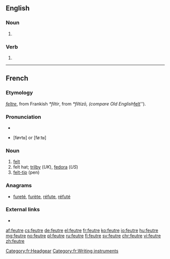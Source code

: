 ==English==

===Noun===
{{en-noun}}

# {{alt form|fewter|lang=en}}

===Verb===
{{en-verb|feutres|feutring|feutred}}

# {{alt form|fewter|lang=en}}

----

==French==

===Etymology===
{{etyl|fro|fr}} ''[[feltre]]'', from Frankish ''*filtir'', from {{etyl|gem-pro|fr}} ''*filtizō, {{m|gem-pro|*feltaz}} (compare Old English ''[[felt#Old English|felt]]'').

===Pronunciation===
* {{IPA|/føtʁ/|lang=fr}}
* {{audio|Qc-feutre.ogg|Audio (CAN)|lang=fr}} [føʏtʁ] or [føːtʁ]

===Noun===
{{fr-noun|m}}

# [[felt]]
# felt hat; [[trilby]] (''UK''), [[fedora]] (''US'')
# [[felt-tip]] (pen)

===Anagrams===
* [[fureté]], [[furète]], [[réfute]], [[réfuté]]

===External links===
* {{R:TLFi}}

[[Category:fr:Headgear]]
[[Category:fr:Writing instruments]]

[[af:feutre]]
[[cs:feutre]]
[[de:feutre]]
[[el:feutre]]
[[fr:feutre]]
[[ko:feutre]]
[[io:feutre]]
[[hu:feutre]]
[[mg:feutre]]
[[no:feutre]]
[[pl:feutre]]
[[ru:feutre]]
[[fi:feutre]]
[[sv:feutre]]
[[chr:feutre]]
[[vi:feutre]]
[[zh:feutre]]